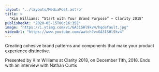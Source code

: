 ```yaml
---
layout: '../layouts/MediaPost.astro'
title: >
  "Kim Williams: “Start with Your Brand Purpose” — Clarity 2018"
publishedAt: "2020-05-15T00:16:35Z"
image: "https://i.ytimg.com/vi/GA31SHl9kv4/hqdefault.jpg"
videoUrl: "https://www.youtube.com/watch?v=GA31SHl9kv4"
---
```

Creating cohesive brand patterns and components that make your product experience distinctive.

Presented by Kim Williams at Clarity 2018, on December 11th, 2018. Ends with an interview with Nathan Curtis

